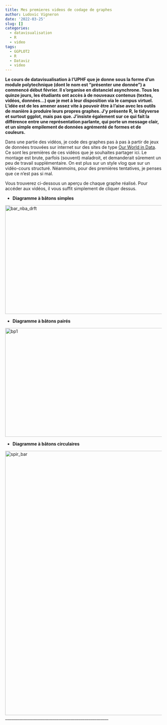 ```yaml
---
title: Mes premieres videos de codage de graphes
author: Ludovic Vigneron
date: '2022-03-25'
slug: []
categories:
  - datavisualisation
  - R
  - video
tags:
  - GGPLOT2
  - R
  - Dataviz
  - video
---
```


**Le cours de datavisualisation à l'UPHF que je donne sous la forme d'un module polytechnique (dont le nom est "présenter une donnée") a commencé début février. Il s'organise en distanciel asynchrone. Tous les quinze jours, les étudiants ont accès à de nouveaux contenus (textes, vidéos, données...) que je met à leur disposition via le campus virtuel. L'idée est de les amener assez vite à pouvoir être à l'aise avec les outils de manière à produire leurs propres graphes. J'y présente R, le tidyverse et surtout ggplot, mais pas que. J'insiste également sur ce qui fait la différence entre une représentation parlante, qui porte un message clair, et un simple empilement de données agrémenté de formes et de couleurs.**

Dans une partie des vidéos, je code des graphes pas à pas à partir de jeux de données trouvées sur internet sur des sites de type [Our World in Data](https://ourworldindata.org/). Ce sont les premières de ces vidéos que je souhaites partager ici. Le montage est brute, parfois (souvent) maladroit, et demanderait sûrement un peu de travail supplémentaire. On est plus sur un style vlog que sur un vidéo-cours structuré. Néanmoins, pour des premières tentatives, je penses que ce n'est pas si mal.

Vous trouverez ci-dessous un aperçu de chaque graphe réalisé. Pour accéder aux vidéos, il vous suffit simplement de cliquer dessus.

* **Diagramme à bâtons simples**

<a href="https://youtu.be/lhVq-oC_7fQ" >
    <img alt="bar_nba_drft" src="Rplot3.svg"
         width=750" height="350">
</a>

* **Diagramme à bâtons pairés**

<a href="https://youtu.be/9yv2Xd0zAFg">
    <img alt="bp1" src="diag_pair_v1.svg"
         width=910" height="350">
</a>

* **Diagramme à bâtons circulaires**

<a href="https://youtu.be/i5rewIOaweA" >
    <img alt="spir_bar" src="spirals_charts1.svg"
         width=650" height="850">
</a>
____________________________________________________

